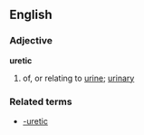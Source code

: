 ==English==
===Adjective===
'''uretic'''
# of, or relating to [[urine]]; [[urinary]]
===Related terms===
*[[-uretic]]